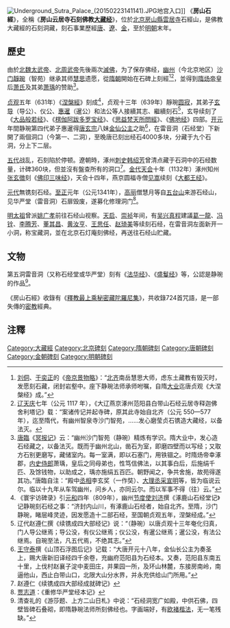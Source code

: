 {{佛教}}
[[File:Underground_Sutra_Palace_(20150223141141).JPG|thumb]]地宫入口]]
《'''房山石經'''》，全稱《'''房山云居寺石刻佛教[[大藏经|大藏经]]'''》，位於[[北京|北京]][[房山縣|房山縣]][[雲居寺|雲居寺]]石經山，是佛教大藏經的石刻洞藏，刻石事業歷經[[唐朝|唐]]、[[遼國|遼]]、[[金朝|金]]，至於[[明朝|明朝]]末年。

== 歷史 ==
由於[[北魏太武帝|北魏太武帝]]、[[北周武帝|北周武帝]]先後兩次[[三武灭佛|滅佛]]，为了保存佛经，[[幽州|幽州]]（今北京地区）[[沙门|沙门]][[靜琬|靜琬]]（智苑）继承其师[[慧思|慧思]]遗愿，從[[隋朝|隋朝]]開始在石碑上刻經<ref>[[劉侗_(散文家)|刘侗]]、[[于奕正|于奕正]]的《[[帝京景物略|帝京景物略]]》：“[[北齐|北齐]]南岳慧思大师，虑东土藏教有毁灭时，发愿刻石藏，闭封岩壑中。座下静琬法师承师咐嘱，自隋[[大业_(年号)|大业]]迄唐贞观《大涅槃经》成。”</ref><ref>[[辽朝|辽]][[天庆_(辽朝)|天庆]]七年（公元 1117 年），《大辽燕京涿州范阳县白带山石经云居寺释迦佛舍利塔记》载：“案诸传记并起寺碑，原其此寺始自北齐（公元 550—577年），迄至隋代，有幽州智泉寺沙门智苑，……发心磨莹贞石镌造大藏经，以备法灭。</ref>，並得到[[隋炀帝|隋炀帝]]皇后[[炀愍皇后|萧氏]]及其弟[[萧瑀|萧瑀]]的赞助<ref>[[唐臨|唐臨]]《[[冥报记|冥报记]]》云：“幽州沙门智苑（静琬）精炼有学识。隋大业中，发心造石经藏之，以备法灭。既而于幽州北山，凿石为室，即磨四壁而以写经；又取方石别更磨写，藏储室内。每一室满，即以石塞门，用铁锢之。时隋炀帝幸涿郡，[[内史侍郎|内史侍郎]]萧瑀，皇后之同母弟也，性笃信佛法，以其事白后，后施绢千匹、及馀钱物，以助成之，瑀亦施绢五百匹。朝野闻之，争共舍施，故苑得遂其功。”唐臨自注：“殿中[[丞相|丞相]]李玄奖（一作奘）、[[大理丞|大理丞]][[采宣明|采宣明]]等，皆为临说云尔。临以十九年从车驾幽州，问乡人，亦同云尔。而以军事不得（往）云。”</ref>。

[[貞觀_(唐朝)|贞观]]五年（631年）《[[涅槃經|涅槃經]]》刻成<ref>《寰宇访碑录》引[[元和_(唐朝)|元和]]四年（809年），幽州[[节度使|节度使]][[刘济|刘济]]撰《涿鹿山石经堂记》记静琬刻石经之事：“济封内山川，有涿鹿山石经者，始自北齐。至隋，沙门静琬，睹层峰灵迹，因发愿造十二部石经，至国朝贞观五年，涅槃经成。”</ref>，贞观十三年（639年）靜琬[[圆寂|圆寂]]，其弟子[[玄导|玄导]]（导公）、仪公、[[惠暹|惠暹]]（暹公）和法公等人接續其志、繼續刻石<ref>辽代赵遵仁撰《续镌成四大部经记》说：“（静琬）以唐贞观十三年奄化归真，门人导公继焉；导公没，有仪公继焉；仪公没，有暹公继焉；暹公没，有法公继焉。自琬至法，凡五代焉，不绝其志。”</ref>，玄导续刻了《[[大品般若经|大品般若经]]》、《[[楞伽經|楞伽阿跋多罗宝经]]》、《[[思益梵天所問經|思益梵天所問經]]》、《[[佛地经|佛地经]]》四部。[[开元|开元]]年間静琬第四代弟子惠暹得[[唐玄宗|唐玄宗]]八妹[[金仙公主|金仙公主]]之助<ref>[[王守泰|王守泰]]撰《山顶石浮图后记》记载：“大唐开元十八年，金仙长公主为奏圣上，赐大唐新旧译经四千余卷，充幽府范阳县为石经本。又奏，范阳县东南五十里，上伐村赵襄子淀中麦田庄，并果园一所，及环山林麓，东接房南岭，南逼他山，西止白带山口，北限大山分水界，并永充供给山门所用。”</ref>，在雷音洞（石经堂）下新開了兩個洞口（今第一、二洞），至晚唐已刻出经石4000多块，分藏于九个石洞，分上下二层。

[[五代|五代]]战乱，石刻陷於停顿。遼朝時，涿州[[刺史|刺史]][[韩绍芳|韩绍芳]]曾清点藏于石洞中的石经数量，计碑360块，但並沒有盤查所有的洞口<ref>赵遵仁《续镌成四大部经成就碑记》</ref>。[[金代|金代]][[天会_(金朝)|天会]]十年（1132年）涿州知州[[张玄徴|张玄徴]]刻《[[佛印三味经|佛印三味经]]》，天会十四年，燕京圆福寺僧[[见嵩|见嵩]]续刻《[[大都王经|大都王经]]》。

[[元代|元代]]無镌刻石经。[[至正|至正]]元年（公元1341年），[[高丽|高丽]]僧慧月等自[[五台山|五台山]]来游石经山，见华严堂（雷音洞）石扉毁废，遂募化修理洞门<ref>[[贾志道|贾志道]]：《重修华严堂经本记》</ref>。

[[明太祖|明太祖]]曾派[[姚广孝|姚广孝]]前往石经山视察。[[天启_(明朝)|天启]]、[[崇祯|崇祯]]年间，有[[吴兴|吴兴]][[真程|真程]]建議[[葛一龍|葛一龍]]、[[冯铨|冯铨]]、[[李腾芳|李腾芳]]、[[董其昌|董其昌]]、[[黄汝亨|黄汝亨]]、[[王思任|王思任]]、[[赵琦美|赵琦美]]等续刻石经，在雷音洞左面新开一小洞，称宝藏洞，並在北京石灯庵刻佛经，再送往石经山贮藏。

== 文物 ==
第五洞雷音洞（又称石经堂或华严堂）刻有《[[妙法莲华经|法华经]]》、《[[盛鬘经|盛鬘经]]》等，公認是静琬的作品<ref>清查礼的《游莎题、上方二山日札》中说：“石经洞宽广如殿，中供石佛，四壁皆碑石叠砌，即隋静琬法师所刻佛经也。字画端好，有[[欧阳询|欧]][[褚遂良|褚]][[楷書|楷法]]，无一笔残缺。”</ref>。

《房山石經》收錄有《[[釋教最上乘秘密藏陀羅尼集|釋教最上乘秘密藏陀羅尼集]]》，共收錄724首咒語，是一部失傳的[[佛教密宗|密教]]經典。

== 注釋 ==
{{Reflist|2}}

{{漢傳佛教}}
[[Category:大藏經|Category:大藏經]]
[[Category:北京碑刻|Category:北京碑刻]]
[[Category:隋朝碑刻|Category:隋朝碑刻]]
[[Category:唐朝碑刻|Category:唐朝碑刻]]
[[Category:金朝碑刻|Category:金朝碑刻]]
[[Category:明朝碑刻|Category:明朝碑刻]]